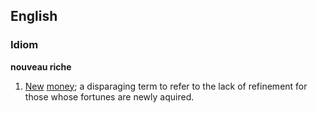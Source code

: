 ==English==

===Idiom===
'''nouveau riche'''
# [[New]] [[money]]; a disparaging term to refer to the lack of refinement for those whose fortunes are newly aquired.